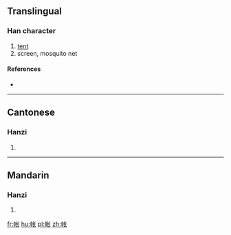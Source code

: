 {{also|帳}}
==Translingual==

===Han character===
{{Han char|rn=50|rad=巾|as=04|sn=7|four=|canj=中月心人 (LBPO)}}

# [[tent]]
# screen, mosquito net

====References====
* {{Han ref|kx=0329.291|hdz=10731.140|uh=5E10|ud=24080}}

----

==Cantonese==

===Hanzi===
{{yue-hanzi|jyut=|y=jeung3|tra=帳}}

# {{defn|Cantonese|sort=巾04}}

----

==Mandarin==

===Hanzi===
{{cmn-hanzi|tra=帳|pin=[[zhàng]] ([[zhang4]])|wg=chang<sup>4</sup>}}

# {{defn|Mandarin|sort=巾04}}

[[fr:帐]]
[[hu:帐]]
[[pl:帐]]
[[zh:帐]]